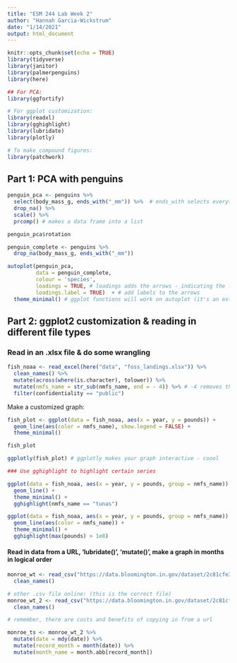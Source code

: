 ```yaml
---
title: "ESM 244 Lab Week 2"
author: "Hannah Garcia-Wickstrum"
date: "1/14/2021"
output: html_document
---
```


```r
knitr::opts_chunk$set(echo = TRUE)
library(tidyverse)
library(janitor)
library(palmerpenguins)
library(here)

## For PCA: 
library(ggfortify)

# For ggplot customization:
library(readxl)
library(gghighlight)
library(lubridate)
library(plotly)

# To make compound figures:
library(patchwork)
```

## Part 1: PCA with penguins

```r
penguin_pca <- penguins %>% 
  select(body_mass_g, ends_with("_mm")) %>%  # ends_with selects everything that ends with what you type in ""
  drop_na() %>% 
  scale() %>% 
  prcomp() # makes a data frame into a list

penguin_pca$rotation

penguin_complete <- penguins %>% 
  drop_na(body_mass_g, ends_with("_mm"))

autoplot(penguin_pca,
         data = penguin_complete, 
         colour = 'species',
         loadings = TRUE, # loadings adds the arrows - indicating the loadings of the different variables 
         loadings.label = TRUE)  + # add labels to the arrows
  theme_minimal() # ggplot functions will work on autoplot (it's an extension of ggplot)
```

## Part 2: ggplot2 customization & reading in different file types

### Read in an .xlsx file & do some wrangling

```r
fish_noaa <- read_excel(here("data", "foss_landings.xlsx")) %>% 
  clean_names() %>% 
  mutate(across(where(is.character), tolower)) %>% 
  mutate(nmfs_name = str_sub(nmfs_name, end = - 4)) %>% # -4 removes the last 4 characters in the nmfs_names observations
  filter(confidentiality == "public")
```

Make a customized graph: 
```r
fish_plot <- ggplot(data = fish_noaa, aes(x = year, y = pounds)) +
  geom_line(aes(color = nmfs_name), show.legend = FALSE) +
  theme_minimal()

fish_plot

ggplotly(fish_plot) # ggplotly makes your graph interactive - coool

### Use gghighlight to highlight certain series

ggplot(data = fish_noaa, aes(x = year, y = pounds, group = nmfs_name)) +
  geom_line() +
  theme_minimal() +
  gghighlight(nmfs_name == "tunas")

ggplot(data = fish_noaa, aes(x = year, y = pounds, group = nmfs_name)) +
  geom_line(aes(color = nmfs_name)) +
  theme_minimal() +
  gghighlight(max(pounds) > 1e8)
```

#### Read in data from a URL, 'lubridate()', 'mutate()', make a graph in months in logical order


```r
monroe_wt <- read_csv("https://data.bloomington.in.gov/dataset/2c81cfe3-62c2-46ed-8fcf-83c1880301d1/resource/e80a7601-69c9-4ec6-bc1b-64a162e8c330/download/dillmanmonthlyelectricitybills.csv") %>% 
  clean_names() 

# other .csv file online: (this is the correct file)
monroe_wt_2 <- read_csv("https://data.bloomington.in.gov/dataset/2c81cfe3-62c2-46ed-8fcf-83c1880301d1/resource/13c8f7aa-af51-4008-80a9-56415c7c931e/download/mwtpdailyelectricitybclear.csv") %>% 
  clean_names()

# remember, there are costs and benefits of copying in from a url
```

```r
monroe_ts <- monroe_wt_2 %>% 
  mutate(date = mdy(date)) %>% 
  mutate(record_month = month(date)) %>% 
  mutate(month_name = month.abb[record_month])
```


















